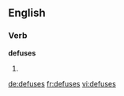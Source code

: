 ==English==

===Verb===
'''defuses'''

# {{third-person singular of|[[defuse]]}}

[[de:defuses]]
[[fr:defuses]]
[[vi:defuses]]
